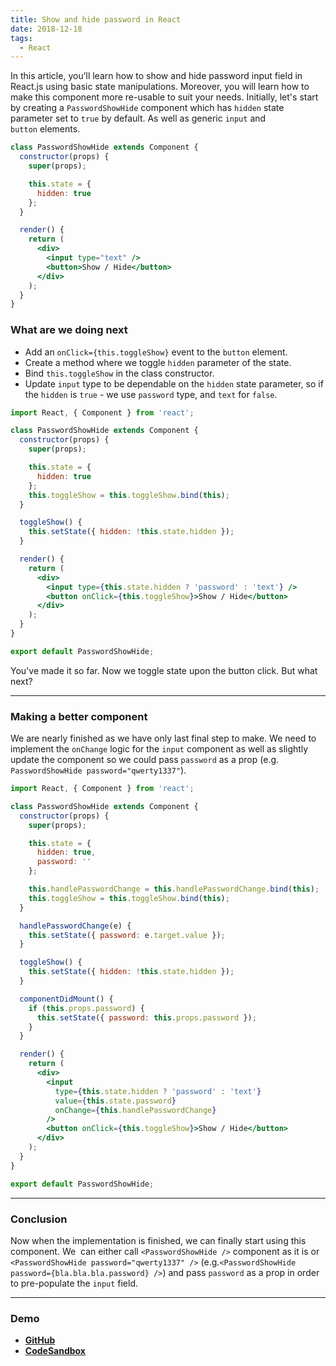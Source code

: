 ```yaml
---
title: Show and hide password in React
date: 2018-12-18
tags:
  - React
---
```


In this article, you’ll learn how to show and hide password input field in React.js using basic state manipulations. Moreover, you will learn how to make this component more re-usable to suit your needs. Initially, let's start by creating a `PasswordShowHide` component which has `hidden` state parameter set to `true` by default. As well as generic `input` and `button` elements.

```jsx
class PasswordShowHide extends Component {
  constructor(props) {
    super(props);

    this.state = {
      hidden: true
    };
  }

  render() {
    return (
      <div>
        <input type="text" />
        <button>Show / Hide</button>
      </div>
    );
  }
}
```

### What are we doing next

- Add an `onClick={this.toggleShow}` event to the `button` element.
- Create a method where we toggle `hidden` parameter of the state.
- Bind `this.toggleShow` in the class constructor.
- Update `input` type to be dependable on the `hidden` state parameter, so if the `hidden` is `true` - we use `password` type, and `text` for `false`.

```jsx
import React, { Component } from 'react';

class PasswordShowHide extends Component {
  constructor(props) {
    super(props);

    this.state = {
      hidden: true
    };
    this.toggleShow = this.toggleShow.bind(this);
  }

  toggleShow() {
    this.setState({ hidden: !this.state.hidden });
  }

  render() {
    return (
      <div>
        <input type={this.state.hidden ? 'password' : 'text'} />
        <button onClick={this.toggleShow}>Show / Hide</button>
      </div>
    );
  }
}

export default PasswordShowHide;
```

You've made it so far. Now we toggle state upon the button click. But what next?

---

### Making a better component

We are nearly finished as we have only last final step to make. We need to implement the `onChange` logic for the `input` component as well as slightly update the component so we could pass `password` as a prop (e.g. `PasswordShowHide password="qwerty1337"`).

```jsx
import React, { Component } from 'react';

class PasswordShowHide extends Component {
  constructor(props) {
    super(props);

    this.state = {
      hidden: true,
      password: ''
    };

    this.handlePasswordChange = this.handlePasswordChange.bind(this);
    this.toggleShow = this.toggleShow.bind(this);
  }

  handlePasswordChange(e) {
    this.setState({ password: e.target.value });
  }

  toggleShow() {
    this.setState({ hidden: !this.state.hidden });
  }

  componentDidMount() {
    if (this.props.password) {
      this.setState({ password: this.props.password });
    }
  }

  render() {
    return (
      <div>
        <input
          type={this.state.hidden ? 'password' : 'text'}
          value={this.state.password}
          onChange={this.handlePasswordChange}
        />
        <button onClick={this.toggleShow}>Show / Hide</button>
      </div>
    );
  }
}

export default PasswordShowHide;
```

---

### Conclusion

Now when the implementation is finished, we can finally start using this component. We  can either call `<PasswordShowHide />` component as it is or `<PasswordShowHide password="qwerty1337" />` (e.g.`<PasswordShowHide password={bla.bla.bla.password} />`) and pass `password` as a prop in order to pre-populate the `input` field.

---

### Demo

- **[GitHub](https://github.com/edvins-io/snippets/blob/master/react/PasswordShowHide.md)**
- [**CodeSandbox**](https://codesandbox.io/s/zk11w6v21p)
